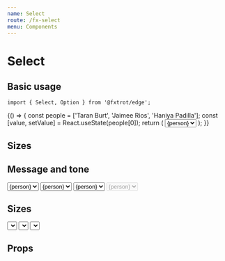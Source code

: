 ```yaml
---
name: Select
route: /fx-select
menu: Components
---
```




# Select

## Basic usage

```tsx
import { Select, Option } from '@fxtrot/edge';
```

<Playground>
  {() => {
    const people = ['Taran Burt', 'Jaimee Rios', 'Haniya Padilla'];
    const [value, setValue] = React.useState(people[0]);
    return (
      <Box width={240}>
        <Select
          value={value}
          onSelect={(newValue) => setValue(newValue)}
          placeholder="John Doe"
          label="Select assignee"
          message="This person will be assigned to the task"
        >
          {people.map((person) => (
            <Option key={person} value={person}>
              {person}
            </Option>
          ))}
        </Select>
      </Box>
    );
  }}
</Playground>

## Sizes

## Message and tone

<Playground>
  <Box padding="none" width={300}>
    <Stack>
      <Select label="Default tone" size="s" message="Selected person will deploy the app">
        {['Taran Burt', 'Jaimee Rios', 'Haniya Padilla'].map((person) => (
          <Option key={person} value={person}>
            {person}
          </Option>
        ))}
      </Select>
      <Select label="Critical tone" size="m" message="Something is incorrect" tone="critical">
        {['Taran Burt', 'Jaimee Rios', 'Haniya Padilla'].map((person) => (
          <Option key={person} value={person}>
            {person}
          </Option>
        ))}
      </Select>
      <Select label="Positive tone" size="l" message="The selection is okay" tone="positive">
        {['Taran Burt', 'Jaimee Rios', 'Haniya Padilla'].map((person) => (
          <Option key={person} value={person}>
            {person}
          </Option>
        ))}
      </Select>
      <Select label="Disabled select" message="Message is ignored" disabled>
        {['Taran Burt', 'Jaimee Rios', 'Haniya Padilla'].map((person) => (
          <Option key={person} value={person}>
            {person}
          </Option>
        ))}
      </Select>
    </Stack>
  </Box>
</Playground>

## Sizes

<Playground>
  <Box padding="none" width={300}>
    <Stack>
      <Select placeholder="Small inline input" size="s"></Select>
      <Select label="Normal input (default)" placeholder="Medium" size="m"></Select>
      <Select label="Prominent input" placeholder="Large" size="l"></Select>
    </Stack>
  </Box>
</Playground>

## Props

<Props of={Select} />
